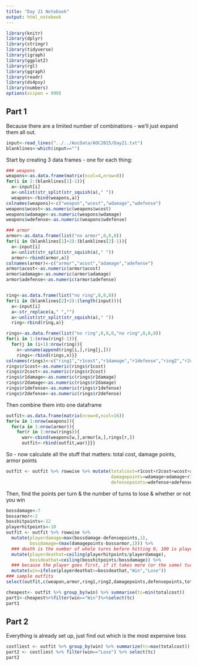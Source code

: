 ```yaml
---
title: "Day 21 Notebook"
output: html_notebook
---
```


```r
library(knitr)
library(dplyr)
library(stringr)
library(tidyverse)
library(igraph)
library(ggplot2)
library(rgl)
library(ggraph)
library(readr)
library(ds4psy)
library(numbers)
options(scipen = 999)
```


## Part 1
Because there are a limited number of combinations - we'll just expand them all out.
```r
input<-read_lines("../../AocData/AOC2015/Day21.txt")
blanklines<-which(input=="")
```
Start by creating 3 data frames - one for each thing:
```r
### weapons
weapons<-as.data.frame(matrix(ncol=4,nrow=0))
for(i in 2:(blanklines[1]-1)){
  a<-input[i]
  a<-unlist(str_split(str_squish(a)," "))
  weapons<-rbind(weapons,a)}
colnames(weapons)<-c("weapon","wcost","wdamage","wdefense")
weapons$wcost<-as.numeric(weapons$wcost)
weapons$wdamage<-as.numeric(weapons$wdamage)
weapons$wdefense<-as.numeric(weapons$wdefense)

### armor
armor<-as.data.frame(list("no armor",0,0,0))
for(i in (blanklines[1]+2):(blanklines[2]-1)){
  a<-input[i]
  a<-unlist(str_split(str_squish(a)," "))
  armor<-rbind(armor,a)}
colnames(armor)<-c("armor","acost","adamage","adefense")
armor$acost<-as.numeric(armor$acost)
armor$adamage<-as.numeric(armor$adamage)
armor$adefense<-as.numeric(armor$adefense)


ring<-as.data.frame(list("no ring",0,0,0))
for(i in (blanklines[2]+2):(length(input))){
  a<-input[i]
  a<-str_replace(a," ","")
  a<-unlist(str_split(str_squish(a)," "))
  ring<-rbind(ring,a)}

rings<-as.data.frame(list("no ring",0,0,0,"no ring",0,0,0))
for(i in 1:(nrow(ring)-1)){
  for(j in (i+1):nrow(ring)){
    x<-unname(append(ring[i,],ring[j,]))
    rings<-rbind(rings,x)}}
colnames(rings)<-c("ring1","r1cost","r1damage","r1defense","ring2","r2cost","r2damage","r2defense")
rings$r1cost<-as.numeric(rings$r1cost)
rings$r2cost<-as.numeric(rings$r2cost)
rings$r1damage<-as.numeric(rings$r1damage)
rings$r2damage<-as.numeric(rings$r2damage)
rings$r1defense<-as.numeric(rings$r1defense)
rings$r2defense<-as.numeric(rings$r2defense)


```

Then combine them into one dataframe
```r
outfit<-as.data.frame(matrix(nrow=0,ncol=16))
for(w in 1:nrow(weapons)){
  for(a in 1:nrow(armor)){
    for(r in 1:nrow(rings)){
      war<-cbind(weapons[w,],armor[a,],rings[r,])
      outfit<-rbind(outfit,war)}}}

```

So - now calculate all the stuff that matters:  total cost, damage points, armor points
```r
outfit <- outfit %>% rowwise %>% mutate(totalcost=r1cost+r2cost+wcost+acost,
                                        damagepoints=wdamage+adamage+r1damage+r2damage,
                                        defensepoints=wdefense+adefense+r1defense+r2defense)
```

Then, find the points per turn & the number of turns to lose & whether or not you win
```r
bossdamage<-7
bossarmor<-2
bosshitpoints<-12
playerhitpoints<-10
outfit <- outfit %>% rowwise %>%
  mutate(playerdamage=max(bossdamage-defensepoints,1),
         bossdamage=(max(damagepoints-bossarmor,1))) %>%
  ### death is the number of whole turns before hitting 0, 100 is player hit points
  mutate(playerdeathat=ceiling(playerhitpoints/playerdamage),
         bossdeathat=ceiling(bosshitpoints/bossdamage)) %>%
  ### because the player goes first, if it takes more (or the same) turns, the player wins
  mutate(win=ifelse(playerdeathat>=bossdeathat,"Win","Lose"))
### sample outfits
select(outfit,c(weapon,armor,ring1,ring2,damagepoints,defensepoints,totalcost,win))[sample(1:nrow(outfit),8),]
```


```r
cheapest<- outfit %>% group_by(win) %>% summarise(tc=min(totalcost))
part1<-cheapest%>%filter(win=="Win")%>%select(tc)
part1
```

## Part 2
Everything is already set up, just find out which is the most expensive loss
```r
costliest <- outfit %>% group_by(win) %>% summarize(tc=max(totalcost))
part2 <- costliest %>% filter(win=="Lose") %>% select(tc)
part2
```
